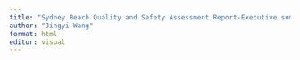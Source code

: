 ```yaml
---
title: "Sydney Beach Quality and Safety Assessment Report-Executive summary & Introduction"
author: "Jingyi Wang"
format: html
editor: visual
---
```

